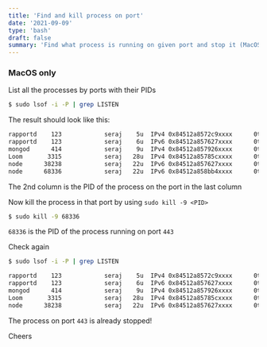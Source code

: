 ```yaml
---
title: 'Find and kill process on port'
date: '2021-09-09'
type: 'bash'
draft: false
summary: 'Find what process is running on given port and stop it (MacOS)'
---
```



### <Emoji emoji="⚠️" /> MacOS only

List all the processes by ports with their PIDs

```bash
$ sudo lsof -i -P | grep LISTEN
```

The result should look like this:

```bash
rapportd    123            seraj    5u  IPv4 0x84512a8572c9xxxx      0t0    TCP *:62003 (LISTEN)
rapportd    123            seraj    6u  IPv6 0x84512a857627xxxx      0t0    TCP *:62003 (LISTEN)
mongod      414            seraj    9u  IPv4 0x84512a857926xxxx      0t0    TCP localhost:27017 (LISTEN)
Loom       3315            seraj   28u  IPv4 0x84512a85785cxxxx      0t0    TCP localhost:11223 (LISTEN)
node      38238            seraj   22u  IPv6 0x84512a857627xxxx      0t0    TCP *:5000 (LISTEN)
node      68336            seraj   22u  IPv6 0x84512a858bb4xxxx      0t0    TCP *:443 (LISTEN)
```

The 2nd column is the PID of the process on the port in the last column

Now kill the process in that port by using `sudo kill -9 <PID>`

```bash
$ sudo kill -9 68336
```

`68336` is the PID of the process running on port `443`

Check again

```bash
$ sudo lsof -i -P | grep LISTEN

rapportd    123            seraj    5u  IPv4 0x84512a8572c9xxxx      0t0    TCP *:62003 (LISTEN)
rapportd    123            seraj    6u  IPv6 0x84512a857627xxxx      0t0    TCP *:62003 (LISTEN)
mongod      414            seraj    9u  IPv4 0x84512a857926xxxx      0t0    TCP localhost:27017 (LISTEN)
Loom       3315            seraj   28u  IPv4 0x84512a85785cxxxx      0t0    TCP localhost:11223 (LISTEN)
node      38238            seraj   22u  IPv6 0x84512a857627xxxx      0t0    TCP *:5000 (LISTEN)
```

The process on port `443` is already stopped!

Cheers <Emoji emoji="🍻" />
